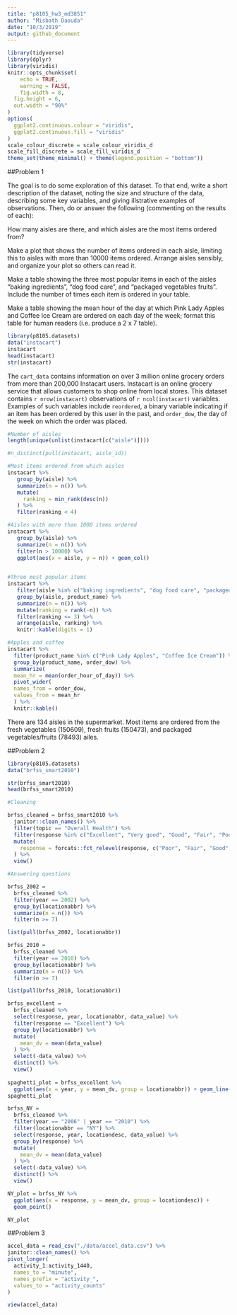 ```yaml
---
title: "p8105_hw3_md3851"
author: "Misbath Daouda"
date: "10/3/2019"
output: github_document
---
```


```r
library(tidyverse)
library(dplyr)
library(viridis)
knitr::opts_chunk$set(
	echo = TRUE,
	warning = FALSE,
	fig.width = 8, 
  fig.height = 6,
  out.width = "90%"
)
options(
  ggplot2.continuous.colour = "viridis",
  ggplot2.continuous.fill = "viridis"
)
scale_colour_discrete = scale_colour_viridis_d
scale_fill_discrete = scale_fill_viridis_d
theme_set(theme_minimal() + theme(legend.position = "bottom"))
```


##Problem 1

The goal is to do some exploration of this dataset. To that end, write a short description of the dataset, noting the size and structure of the data, describing some key variables, and giving illstrative examples of observations. Then, do or answer the following (commenting on the results of each):

How many aisles are there, and which aisles are the most items ordered from?

Make a plot that shows the number of items ordered in each aisle, limiting this to aisles with more than 10000 items ordered. Arrange aisles sensibly, and organize your plot so others can read it.

Make a table showing the three most popular items in each of the aisles “baking ingredients”, “dog food care”, and “packaged vegetables fruits”. Include the number of times each item is ordered in your table.

Make a table showing the mean hour of the day at which Pink Lady Apples and Coffee Ice Cream are ordered on each day of the week; format this table for human readers (i.e. produce a 2 x 7 table).

```r
library(p8105.datasets)
data("instacart")
instacart
head(instacart)
str(instacart)

```

The `cart_data` contains information on over 3 million online grocery orders from more than 200,000 Instacart users. Instacart is an online grocery service that allows customers to shop online from local stores. This dataset contains `r nrow(instacart)` observations of `r ncol(instacart)` variables. Examples of such variables include `reordered`, a binary variable indicating if an item has been ordered by this user in the past, and `order_dow`, the day of the week on which the order was placed. 

```r
#Number of aisles 
length(unique(unlist(instacart[c("aisle")])))

#n_distinct(pull(instacart, aisle_id))

#Most items ordered from which aisles 
instacart %>% 
   group_by(aisle) %>% 
   summarize(n = n()) %>%
   mutate(
     ranking = min_rank(desc(n))
   ) %>% 
   filter(ranking < 4)

#Aisles with more than 1000 items ordered 
instacart %>% 
   group_by(aisle) %>% 
   summarize(n = n()) %>%
   filter(n > 10000) %>%
   ggplot(aes(x = aisle, y = n)) + geom_col()
  

#Three most popular items
instacart %>%
   filter(aisle %in% c("baking ingredients", "dog food care", "packaged vegetables fruits")) %>%
   group_by(aisle, product_name) %>%
   summarize(n = n()) %>%
   mutate(ranking = rank(-n)) %>% 
   filter(ranking <= 3) %>% 
   arrange(aisle, ranking) %>% 
   knitr::kable(digits = 1) 

#Apples and coffee
instacart %>% 
  filter(product_name %in% c("Pink Lady Apples", "Coffee Ice Cream")) %>%
  group_by(product_name, order_dow) %>% 
  summarize(
  mean_hr = mean(order_hour_of_day)) %>% 
  pivot_wider(
  names_from = order_dow,
  values_from = mean_hr
  ) %>%
  knitr::kable()

```


There are 134 aisles in the supermarket. Most items are ordered from the fresh vegetables (150609), fresh fruits (150473), and packaged vegetables/fruits (78493) ailes. 



##Problem 2

```r
library(p8105.datasets)
data("brfss_smart2010")

str(brfss_smart2010)
head(brfss_smart2010)

#Cleaning 

brfss_cleaned = brfss_smart2010 %>%
  janitor::clean_names() %>%
  filter(topic == "Overall Health") %>% 
  filter(response %in% c("Excellent", "Very good", "Good", "Fair", "Poor")) %>%
  mutate(
    response = forcats::fct_relevel(response, c("Poor", "Fair", "Good", "Very good", "Excellent"))
  ) %>% 
  view()

#Answering questions 

brfss_2002 = 
  brfss_cleaned %>%
  filter(year == 2002) %>% 
  group_by(locationabbr) %>% 
  summarize(n = n()) %>%
  filter(n >= 7)

list(pull(brfss_2002, locationabbr))

brfss_2010 = 
  brfss_cleaned %>%
  filter(year == 2010) %>%
  group_by(locationabbr) %>% 
  summarize(n = n()) %>%
  filter(n >= 7) 

list(pull(brfss_2010, locationabbr))

brfss_excellent = 
  brfss_cleaned %>%
  select(response, year, locationabbr, data_value) %>%
  filter(response == "Excellent") %>% 
  group_by(locationabbr) %>% 
  mutate(
    mean_dv = mean(data_value)
  ) %>%
  select(-data_value) %>%
  distinct() %>%
  view()
 
spaghetti_plot = brfss_excellent %>% 
  ggplot(aes(x = year, y = mean_dv, group = locationabbr)) + geom_line()
spaghetti_plot

brfss_NY = 
  brfss_cleaned %>%
  filter(year == "2006" | year == "2010") %>%
  filter(locationabbr == "NY") %>%
  select(response, year, locationdesc, data_value) %>%
  group_by(response) %>% 
  mutate(
    mean_dv = mean(data_value)
  ) %>%
  select(-data_value) %>%
  distinct() %>%
  view()

NY_plot = brfss_NY %>% 
  ggplot(aes(x = response, y = mean_dv, group = locationdesc)) +
  geom_point() 

NY_plot
```

##Problem 3

```r
accel_data = read_csv("./data/accel_data.csv") %>%
janitor::clean_names() %>%
pivot_longer(
  activity_1:activity_1440,
  names_to = "minute",
  names_prefix = "activity_",
  values_to = "activity_counts"
) 

view(accel_data)
```

